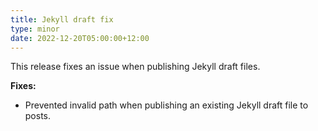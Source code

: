 ```yaml
---
title: Jekyll draft fix
type: minor
date: 2022-12-20T05:00:00+12:00
---
```

This release fixes an issue when publishing Jekyll draft files.

**Fixes:**

* Prevented invalid path when publishing an existing Jekyll draft file to posts.